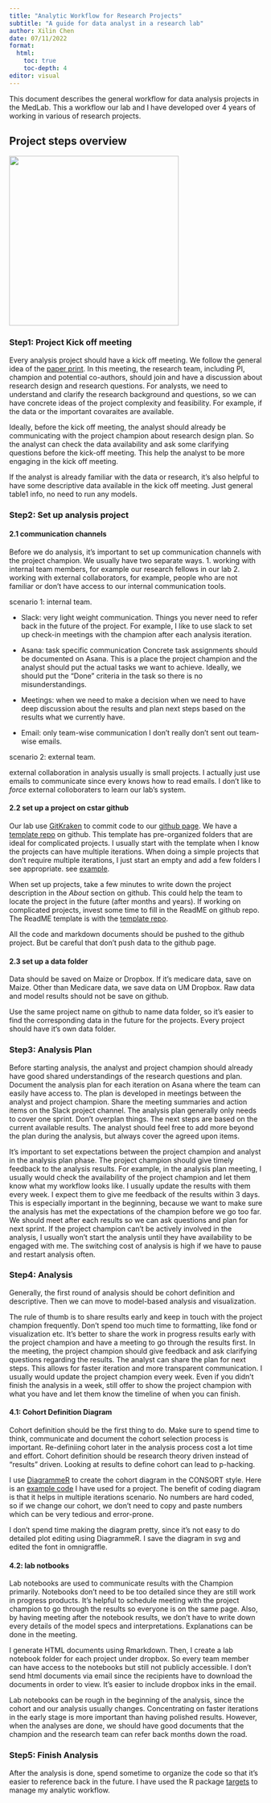 ```yaml
---
title: "Analytic Workflow for Research Projects"
subtitle: "A guide for data analyst in a research lab" 
author: Xilin Chen
date: 07/11/2022
format:
  html:
    toc: true
    toc-depth: 4
editor: visual
---
```


This document describes the general workflow for data analysis projects in the MedLab. This a workflow our lab and I have developed over 4 years of working in various of research projects.

## Project steps overview

![](workflow_diagram.png){width="337"}

### Step1: Project Kick off meeting

Every analysis project should have a kick off meeting. We follow the general idea of the [paper print](https://www.uab.edu/ccts/images/Paper_sprints.pdf). In this meeting, the research team, including PI, champion and potential co-authors, should join and have a discussion about research design and research questions. For analysts, we need to understand and clarify the research background and questions, so we can have concrete ideas of the project complexity and feasibility. For example, if the data or the important covaraites are available.

Ideally, before the kick off meeting, the analyst should already be communicating with the project champion about research design plan. So the analyst can check the data availability and ask some clarifying questions before the kick-off meeting. This help the analyst to be more engaging in the kick off meeting.

If the analyst is already familiar with the data or research, it's also helpful to have some descriptive data available in the kick off meeting. Just general table1 info, no need to run any models.

### Step2: Set up analysis project

#### 2.1 communication channels

Before we do analysis, it's important to set up communication channels with the project champion. We usually have two separate ways. 1. working with internal team members, for example our research fellows in our lab 2. working with external collaborators, for example, people who are not familiar or don't have access to our internal communication tools.

scenario 1: internal team.

-   Slack: very light weight communication. Things you never need to refer back in the future of the project. For example, I like to use slack to set up check-in meetings with the champion after each analysis iteration.

-   Asana: task specific communication Concrete task assignments should be documented on Asana. This is a place the project champion and the analyst should put the actual tasks we want to achieve. Ideally, we should put the "Done" criteria in the task so there is no misunderstandings.

-   Meetings: when we need to make a decision when we need to have deep discussion about the results and plan next steps based on the results what we currently have.

-   Email: only team-wise communication I don't really don't sent out team-wise emails.

scenario 2: external team.

external collaboration in analysis usually is small projects. I actually just use emails to communicate since every knows how to read emails. I don't like to *force* external colloboraters to learn our lab's system.

#### 2.2 set up a project on cstar github

Our lab use [GitKraken](https://www.gitkraken.com/) to commit code to our [github page](https://github.com/UMCSTaR). We have a [template repo](https://github.com/UMCSTaR/repo-template) on github. This template has pre-organized folders that are ideal for complicated projects. I usually start with the template when I know the projects can have multiple iterations. When doing a simple projects that don't require multiple iterations, I just start an empty and add a few folders I see appropriate. see [example](https://github.com/UMCSTaR/SIMPL_Tenwek).

When set up projects, take a few minutes to write down the project description in the *About* section on github. This could help the team to locate the project in the future (after months and years). If working on complicated projects, invest some time to fill in the ReadME on github repo. The ReadME template is with the [template repo](https://github.com/UMCSTaR/repo-template).

All the code and markdown documents should be pushed to the github project. But be careful that don't push data to the github page.

#### 2.3 set up a data folder

Data should be saved on Maize or Dropbox. If it's medicare data, save on Maize. Other than Medicare data, we save data on UM Dropbox. Raw data and model results should not be save on github.

Use the same project name on github to name data folder, so it's easier to find the corresponding data in the future for the projects. Every project should have it's own data folder.

### Step3: Analysis Plan

Before starting analysis, the analyst and project champion should already have good shared understandings of the research questions and plan. Document the analysis plan for each iteration on Asana where the team can easily have access to. The plan is developed in meetings between the analyst and project champion. Share the meeting summaries and action items on the Slack project channel. The analysis plan generally only needs to cover one sprint. Don't overplan things. The next steps are based on the current available results. The analyst should feel free to add more beyond the plan during the analysis, but always cover the agreed upon items.

It's important to set expectations between the project champion and analyst in the analysis plan phase. The project champion should give timely feedback to the analysis results. For example, in the analysis plan meeting, I usually would check the availability of the project champion and let them know what my workflow looks like. I usually update the results with them every week. I expect them to give me feedback of the results within 3 days. This is especially important in the beginning, because we want to make sure the analysis has met the expectations of the champion before we go too far. We should meet after each results so we can ask questions and plan for next sprint. If the project champion can't be actively involved in the analysis, I usually won't start the analysis until they have availability to be engaged with me. The switching cost of analysis is high if we have to pause and restart analysis often.

### Step4: Analysis

Generally, the first round of analysis should be cohort definition and descriptive. Then we can move to model-based analysis and visualization.

The rule of thumb is to share results early and keep in touch with the project champion frequently. Don't spend too much time to formatting, like fond or visualization etc. It's better to share the work in progress results early with the project champion and have a meeting to go through the results first. In the meeting, the project champion should give feedback and ask clarifying questions regarding the results. The analyst can share the plan for next steps. This allows for faster iteration and more transparent communication. I usually would update the project champion every week. Even if you didn't finish the analysis in a week, still offer to show the project champion with what you have and let them know the timeline of when you can finish.

#### 4.1: Cohort Definition Diagram

Cohort definition should be the first thing to do. Make sure to spend time to think, communicate and document the cohort selection process is important. Re-definiing cohort later in the analysis process cost a lot time and effort. Cohort definition should be research theory driven instead of "results" driven. Looking at results to define cohort can lead to p-hacking.

I use [DiagrammeR](https://rich-iannone.github.io/DiagrammeR/) to create the cohort diagram in the CONSORT style. Here is an [example code](https://github.com/UMCSTaR/ECV_2.0/blob/main/code/functions/cohort_selection_diagram.R) I have used for a project. The benefit of coding diagram is that it helps in multiple iterations scenario. No numbers are hard coded, so if we change our cohort, we don't need to copy and paste numbers which can be very tedious and error-prone.

I don't spend time making the diagram pretty, since it's not easy to do detailed plot editing using DiagrammeR. I save the diagram in svg and edited the font in omnigraffle.

#### 4.2: lab notbooks

Lab notebooks are used to communicate results with the Champion primarily. Notebooks don't need to be too detailed since they are still work in progress products. It's helpful to schedule meeting with the project champion to go through the results so everyone is on the same page. Also, by having meeting after the notebook results, we don't have to write down every details of the model specs and interpretations. Explanations can be done in the meeting.

I generate HTML documents using Rmarkdown. Then, I create a lab notebook folder for each project under dropbox. So every team member can have access to the notebooks but still not publicly accessible. I don't send html documents via email since the recipients have to download the documents in order to view. It's easier to include dropbox inks in the email.

Lab notebooks can be rough in the beginning of the analysis, since the cohort and our analysis usually changes. Concentrating on faster iterations in the early stage is more important than having polished results. However, when the analyses are done, we should have good documents that the champion and the research team can refer back months down the road.

### Step5: Finish Analysis

After the analysis is done, spend sometime to organize the code so that it's easier to reference back in the future. I have used the R package [targets](https://cran.r-project.org/web/packages/targets/index.html) to manage my analytic workflow.
